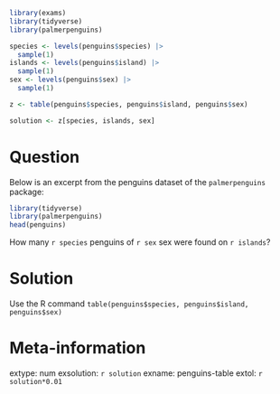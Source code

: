 ```r
library(exams)
library(tidyverse)
library(palmerpenguins)

species <- levels(penguins$species) |> 
  sample(1)
islands <- levels(penguins$island) |> 
  sample(1)
sex <- levels(penguins$sex) |> 
  sample(1)

z <- table(penguins$species, penguins$island, penguins$sex)

solution <- z[species, islands, sex]

```


Question
========
Below is an excerpt from the penguins dataset of the `palmerpenguins` package:

```r
library(tidyverse)
library(palmerpenguins)
head(penguins)
```

How many `r species` penguins of `r sex` sex were found on `r islands`?


Solution
========
Use the R command `table(penguins$species, penguins$island, penguins$sex)`



Meta-information
================
extype: num
exsolution: `r solution`
exname: penguins-table
extol: `r solution*0.01`
